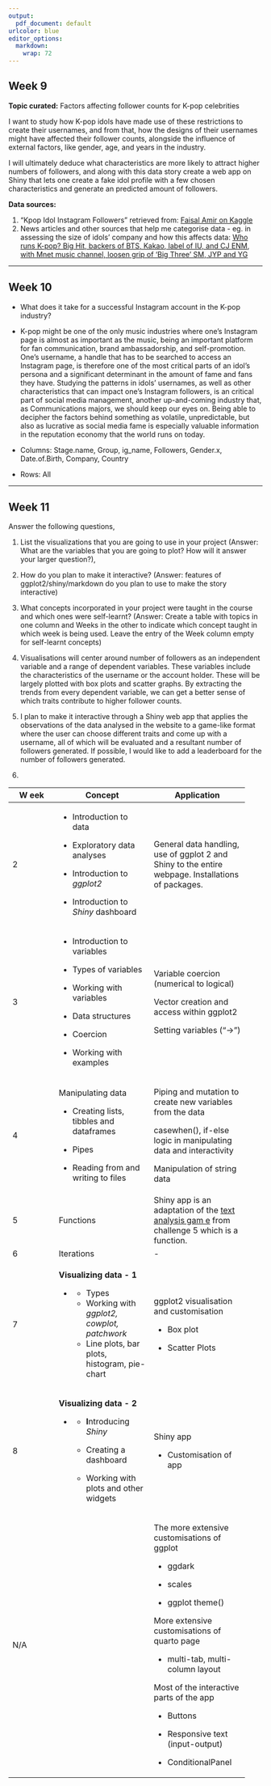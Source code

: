 ```yaml
---
output:
  pdf_document: default
urlcolor: blue
editor_options: 
  markdown: 
    wrap: 72
---
```


## Week 9

**Topic curated:** Factors affecting follower counts for K-pop
celebrities

I want to study how K-pop idols have made use of these restrictions to
create their usernames, and from that, how the designs of their
usernames might have affected their follower counts, alongside the
influence of external factors, like gender, age, and years in the
industry.

I will ultimately deduce what characteristics are more likely to attract
higher numbers of followers, and along with this data story create a web
app on Shiny that lets one create a fake idol profile with a few chosen
characteristics and generate an predicted amount of followers.

**Data sources:**

1.  "Kpop Idol Instagram Followers" retrieved from: [Faisal Amir on
    Kaggle](https://www.kaggle.com/datasets/faisalamir/kpop-idol-followers)
2.  News articles and other sources that help me categorise data - eg.
    in assessing the size of idols' company and how this affects data:
    [Who runs K-pop? Big Hit, backers of BTS, Kakao, label of IU, and CJ
    ENM, with Mnet music channel, loosen grip of 'Big Three' SM, JYP and
    YG](https://www.scmp.com/lifestyle/k-pop/news/article/3120731/who-runs-k-pop-big-hit-backers-bts-kakao-label-iu-and-cj-enm)

------------------------------------------------------------------------

## Week 10

-   What does it take for a successful Instagram account in the K-pop
    industry?

-   K-pop might be one of the only music industries where one's
    Instagram page is almost as important as the music, being an
    important platform for fan communication, brand ambassadorship, and
    self-promotion. One's username, a handle that has to be searched to
    access an Instagram page, is therefore one of the most critical
    parts of an idol's persona and a significant determinant in the
    amount of fame and fans they have. Studying the patterns in idols'
    usernames, as well as other characteristics that can impact one's
    Instagram followers, is an critical part of social media management,
    another up-and-coming industry that, as Communications majors, we
    should keep our eyes on. Being able to decipher the factors behind
    something as volatile, unpredictable, but also as lucrative as
    social media fame is especially valuable information in the
    reputation economy that the world runs on today.

-   Columns: Stage.name, Group, ig_name, Followers, Gender.x,
    Date.of.Birth, Company, Country

-   Rows: All

------------------------------------------------------------------------

## Week 11

Answer the following questions,

(1) List the visualizations that you are going to use in your project
    (Answer: What are the variables that you are going to plot? How will
    it answer your larger question?),

(2) How do you plan to make it interactive? (Answer: features of
    ggplot2/shiny/markdown do you plan to use to make the story
    interactive)

(3) What concepts incorporated in your project were taught in the course
    and which ones were self-learnt? (Answer: Create a table with topics
    in one column and Weeks in the other to indicate which concept
    taught in which week is being used. Leave the entry of the Week
    column empty for self-learnt concepts)

(4) Visualisations will center around number of followers as an
    independent variable and a range of dependent variables. These
    variables include the characteristics of the username or the account
    holder. These will be largely plotted with box plots and scatter
    graphs. By extracting the trends from every dependent variable, we
    can get a better sense of which traits contribute to higher follower
    counts.

(5) I plan to make it interactive through a Shiny web app that applies
    the observations of the data analysed in the website to a game-like
    format where the user can choose different traits and come up with a
    username, all of which will be evaluated and a resultant number of
    followers generated. If possible, I would like to add a leaderboard
    for the number of followers generated.

(6) 

+------------+--------------------------+--------------------------+
| W eek      | Concept                  | Application              |
+============+==========================+==========================+
| 2          | -   Introduction to data | General data handling,   |
|            |                          | use of ggplot 2 and      |
|            | -   Exploratory data     | Shiny to the entire      |
|            |     analyses             | webpage. Installations   |
|            |                          | of packages.             |
|            | -   Introduction to      |                          |
|            |     *ggplot2*            |                          |
|            |                          |                          |
|            | -   Introduction to      |                          |
|            |     *Shiny* dashboard    |                          |
+------------+--------------------------+--------------------------+
| 3          | -   Introduction to      | Variable coercion        |
|            |     variables            | (numerical to logical)   |
|            |                          |                          |
|            | -   Types of variables   | Vector creation and      |
|            |                          | access within ggplot2    |
|            | -   Working with         |                          |
|            |     variables            | Setting variables        |
|            |                          | ("-\>")                  |
|            | -   Data structures      |                          |
|            |                          |                          |
|            | -   Coercion             |                          |
|            |                          |                          |
|            | -   Working with         |                          |
|            |     examples             |                          |
+------------+--------------------------+--------------------------+
| 4          | Manipulating data        | Piping and mutation to   |
|            |                          | create new variables     |
|            | -   Creating lists,      | from the data            |
|            |     tibbles and          |                          |
|            |     dataframes           | casewhen(), if-else      |
|            |                          | logic in manipulating    |
|            | -   Pipes                | data and interactivity   |
|            |                          |                          |
|            | -   Reading from and     | Manipulation of string   |
|            |     writing to files     | data                     |
+------------+--------------------------+--------------------------+
| 5          | Functions                | Shiny app is an          |
|            |                          | adaptation of the [text  |
|            |                          | analysis                 |
|            |                          | gam                      |
|            |                          | e](https://github.com/li |
|            |                          | %20cnim/compmedlit/blob/ |
|            |                          | 128f8777%20aab7fea63bd4d |
|            |                          | c85f423f8167ab9b%205aa/W |
|            |                          | eek%205/Challenge-5.pdf) |
|            |                          | from challenge 5 which   |
|            |                          | is a function.           |
+------------+--------------------------+--------------------------+
| 6          | Iterations               | \-                       |
+------------+--------------------------+--------------------------+
| 7          | **Visualizing data - 1** | ggplot2 visualisation    |
|            |                          | and customisation        |
|            | -   <div>                |                          |
|            |                          | -   Box plot             |
|            |     -   Types            |                          |
|            |     -   Working with     | -   Scatter Plots        |
|            |         *ggplot2,        |                          |
|            |         cowplot,         |                          |
|            |         patchwork*       |                          |
|            |     -   Line plots, bar  |                          |
|            |         plots,           |                          |
|            |         histogram,       |                          |
|            |         pie-chart        |                          |
|            |                          |                          |
|            |     </div>               |                          |
+------------+--------------------------+--------------------------+
| 8          | **Visualizing data - 2** | Shiny app                |
|            |                          |                          |
|            | -   <div>                | -   Customisation of app |
|            |                          |                          |
|            |     -   **I**ntroducing  |                          |
|            |         *Shiny*          |                          |
|            |                          |                          |
|            |     -   Creating a       |                          |
|            |         dashboard        |                          |
|            |                          |                          |
|            |     -   Working with     |                          |
|            |         plots and other  |                          |
|            |         widgets          |                          |
|            |                          |                          |
|            |     </div>               |                          |
+------------+--------------------------+--------------------------+
| N/A        |                          | The more extensive       |
|            |                          | customisations of ggplot |
|            |                          |                          |
|            |                          | -   ggdark               |
|            |                          |                          |
|            |                          | -   scales               |
|            |                          |                          |
|            |                          | -   ggplot theme()       |
|            |                          |                          |
|            |                          | More extensive           |
|            |                          | customisations of quarto |
|            |                          | page                     |
|            |                          |                          |
|            |                          | -   multi-tab,           |
|            |                          |     multi-column layout  |
|            |                          |                          |
|            |                          | Most of the interactive  |
|            |                          | parts of the app         |
|            |                          |                          |
|            |                          | -   Buttons              |
|            |                          |                          |
|            |                          | -   Responsive text      |
|            |                          |     (input-output)       |
|            |                          |                          |
|            |                          | -   ConditionalPanel     |
+------------+--------------------------+--------------------------+
